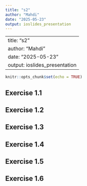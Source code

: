 ```yaml
---
title: "s2"
author: "Mahdi"
date: "2025-05-23"
output: ioslides_presentation
---
```

---
title: "s2"
author: "Mahdi"
date: "2025-05-23"
output: ioslides_presentation
---

```r
knitr::opts_chunk$set(echo = TRUE)
```

## Exercise 1.1


## Exercise 1.2


## Exercise 1.3


## Exercise 1.4


## Exercise 1.5


## Exercise 1.6

